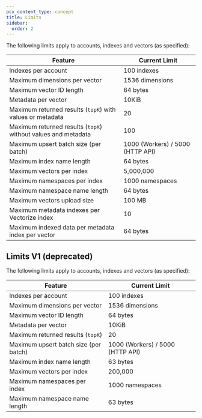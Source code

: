 ```yaml
---
pcx_content_type: concept
title: Limits
sidebar:
  order: 2
---
```


The following limits apply to accounts, indexes and vectors (as specified):

| Feature                                                       | Current Limit                                                    |
| ------------------------------------------------------------- | ---------------------------------------------------------------- |
| Indexes per account                                           | 100 indexes                                                      |
| Maximum dimensions per vector                                 | 1536 dimensions                                                  |
| Maximum vector ID length                                      | 64 bytes                                                         |
| Metadata per vector                                           | 10KiB                                                            |
| Maximum returned results (`topK`) with values or metadata     | 20                                                               |
| Maximum returned results (`topK`) without values and metadata | 100                                                              |
| Maximum upsert batch size (per batch)                         | 1000 (Workers) / 5000 (HTTP API)                                 |
| Maximum index name length                                     | 64 bytes                                                         |
| Maximum vectors per index                                     | 5,000,000                                                        |
| Maximum namespaces per index                                  | 1000 namespaces                                                  |
| Maximum namespace name length                                 | 64 bytes                                                         |
| Maximum vectors upload size                                   | 100 MB                                                           |
| Maximum metadata indexes per Vectorize index                  | 10                                                               |
| Maximum indexed data per metadata index per vector            | 64 bytes                                                         |

## Limits V1 (deprecated)

The following limits apply to accounts, indexes and vectors (as specified):

| Feature                               | Current Limit                    |
| ------------------------------------- | -------------------------------- |
| Indexes per account                   | 100 indexes                      |
| Maximum dimensions per vector         | 1536 dimensions                  |
| Maximum vector ID length              | 64 bytes                         |
| Metadata per vector                   | 10KiB                            |
| Maximum returned results (`topK`)     | 20                               |
| Maximum upsert batch size (per batch) | 1000 (Workers) / 5000 (HTTP API) |
| Maximum index name length             | 63 bytes                         |
| Maximum vectors per index             | 200,000                          |
| Maximum namespaces per index          | 1000 namespaces                  |
| Maximum namespace name length         | 63 bytes                         |

